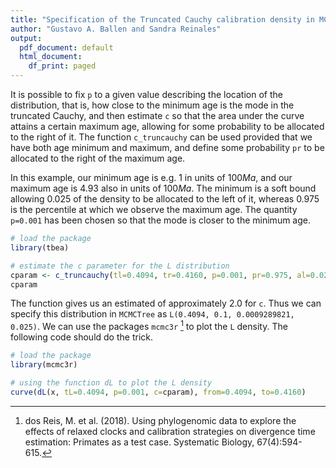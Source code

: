 ```yaml
---
title: "Specification of the Truncated Cauchy calibration density in MCMCTree"
author: "Gustavo A. Ballen and Sandra Reinales"
output:
  pdf_document: default
  html_document:
    df_print: paged
---
```


It is possible to fix `p` to a given value describing the location of the distribution, that is, how close to the minimum age is the mode in the truncated Cauchy, and then estimate `c` so that the area under the curve attains a certain maximum age, allowing for some probability to be allocated to the right of it. The function `c_truncauchy` can be used provided that we have both age minimum and maximum, and define some probability `pr` to be allocated to the right of the maximum age.

In this example, our minimum age is e.g. $1$ in units of $100 Ma$, and our maximum age is $4.93$ also in units of $100 Ma$. The minimum is a soft bound allowing $0.025$ of the density to be allocated to the left of it, whereas $0.975$ is the percentile at which we observe the maximum age. The quantity `p=0.001` has been chosen so that the mode is closer to the minimum age.

```r
# load the package
library(tbea)

# estimate the c parameter for the L distribution
cparam <- c_truncauchy(tl=0.4094, tr=0.4160, p=0.001, pr=0.975, al=0.025)
cparam
```

The function gives us an estimated of approximately $2.0$ for `c`. Thus we can specify this distribution in `MCMCTree` as `L(0.4094, 0.1, 0.0009289821, 0.025)`. We can use the packages `mcmc3r` ^[dos Reis, M. et al. (2018). Using phylogenomic data to explore the effects of relaxed clocks and calibration strategies on divergence time estimation: Primates as a test case. Systematic Biology, 67(4):594-615.] to plot the `L` density. The following code should do the trick.

```r
# load the package
library(mcmc3r)

# using the function dL to plot the L density
curve(dL(x, tL=0.4094, p=0.001, c=cparam), from=0.4094, to=0.4160)
```
